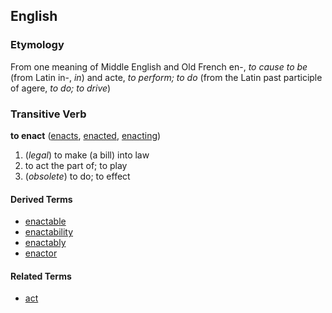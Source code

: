 ==English==
===Etymology===
From one meaning of Middle English and Old French en-, ''to cause to be'' (from Latin in-, ''in'') and acte, ''to perform; to do'' (from the Latin past participle of agere, ''to do; to drive'')

===Transitive Verb===
'''to enact''' ([[enacts]], [[enacted]], [[enacting]])

# (''legal'') to make (a bill) into law
# to act the part of; to play
# (''obsolete'') to do; to effect

====Derived Terms====
*[[enactable]]
*[[enactability]]
*[[enactably]]
*[[enactor]]

====Related Terms====
*[[act]]